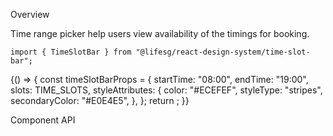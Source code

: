 
<Meta title="Modules/TimeSlotBar" component={TimeSlotBar} />

<Title>TimeSlotBar</Title>

<Secondary>Overview</Secondary>

Time range picker help users view availability of the timings for booking.

```tsx
import { TimeSlotBar } from "@lifesg/react-design-system/time-slot-bar";
```

<Canvas>
    <Story name="TimeSlotBar">
        {() => {
            const timeSlotBarProps = {
                startTime: "08:00",
                endTime: "19:00",
                slots: TIME_SLOTS,
                styleAttributes: {
                    color: "#ECEFEF",
                    styleType: "stripes",
                    secondaryColor: "#E0E4E5",
                },
            };
            return <TimeSlotBar {...timeSlotBarProps} />;
        }}
    </Story>
</Canvas>

<Secondary>Component API</Secondary>

<PropsTable />
